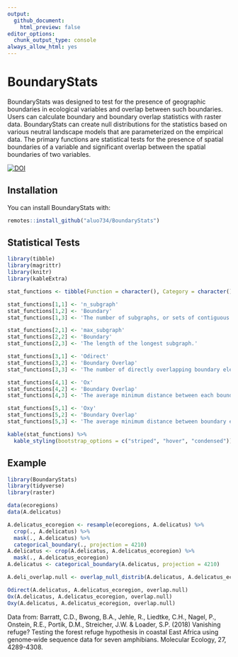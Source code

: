 ```yaml
---
output:
  github_document:
    html_preview: false
editor_options: 
  chunk_output_type: console
always_allow_html: yes
---
```

# BoundaryStats

BoundaryStats was designed to test for the presence of geographic boundaries in ecological variables and overlap between such boundaries. Users can calculate boundary and boundary overlap statistics with raster data. BoundaryStats can create null distributions for the statistics based on various neutral landscape models that are parameterized on the empirical data. The primary functions are statistical tests for the presence of spatial boundaries of a variable and significant overlap between the spatial boundaries of two variables.

[![DOI](https://zenodo.org/badge/534683960.svg)](https://zenodo.org/badge/latestdoi/534683960)

## Installation

You can install BoundaryStats with:
``` r
remotes::install_github("aluo734/BoundaryStats")
```

## Statistical Tests

```r
library(tibble)
library(magrittr)
library(knitr)
library(kableExtra)

stat_functions <- tibble(Function = character(), Category = character(), Description = character())

stat_functions[1,1] <- 'n_subgraph'
stat_functions[1,2] <- 'Boundary'
stat_functions[1,3] <- 'The number of subgraphs, or sets of contiguous boundary elements, in the data.'

stat_functions[2,1] <- 'max_subgraph'
stat_functions[2,2] <- 'Boundary'
stat_functions[2,3] <- 'The length of the longest subgraph.'

stat_functions[3,1] <- 'Odirect'
stat_functions[3,2] <- 'Boundary Overlap'
stat_functions[3,3] <- 'The number of directly overlapping boundary elements, or raster cells labelled as part of a boundary, of two traits.'

stat_functions[4,1] <- 'Ox'
stat_functions[4,2] <- 'Boundary Overlap'
stat_functions[4,3] <- 'The average minimum distance between each boundary element in raster x and the nearest boundary element in raster y. Uses Euclidean distance. The boundaries of trait x depend on the boundaries of trait y.'

stat_functions[5,1] <- 'Oxy'
stat_functions[5,2] <- 'Boundary Overlap'
stat_functions[5,3] <- 'The average minimum distance between boundary elements in two raster layers. Uses Euclidean distance. Boundaries for each trait affect one another reciprocally (x affects y and y affects x).'

kable(stat_functions) %>%
  kable_styling(bootstrap_options = c("striped", "hover", "condensed"))
```

## Example

```r
library(BoundaryStats)
library(tidyverse)
library(raster)

data(ecoregions)
data(A.delicatus)

A.delicatus_ecoregion <- resample(ecoregions, A.delicatus) %>%
  crop(., A.delicatus) %>%
  mask(., A.delicatus) %>%
  categorical_boundary(., projection = 4210)
A.delicatus <- crop(A.delicatus, A.delicatus_ecoregion) %>%
  mask(., A.delicatus_ecoregion)
A.delicatus <- categorical_boundary(A.delicatus, projection = 4210)

A.deli_overlap.null <- overlap_null_distrib(A.delicatus, A.delicatus_ecoregion, rand_both = F, x_cat = T, n_iterations = 100, projection = 4210, x_model = 'random_cluster')

Odirect(A.delicatus, A.delicatus_ecoregion, overlap.null)
Ox(A.delicatus, A.delicatus_ecoregion, overlap.null)
Oxy(A.delicatus, A.delicatus_ecoregion, overlap.null)
```

Data from:
Barratt, C.D., Bwong, B.A., Jehle, R., Liedtke, C.H., Nagel, P., Onstein, R.E., Portik, D.M., Streicher, J.W. & Loader, S.P. (2018) Vanishing refuge? Testing the forest refuge hypothesis in coastal East Africa using genome‐wide sequence data for seven amphibians. Molecular Ecology, 27, 4289-4308.
